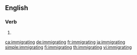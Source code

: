 ==English==

===Verb===
{{head|en|present participle}}

# {{present participle of|immigrate|lang=en|nocat=1}}

[[ca:immigrating]]
[[de:immigrating]]
[[fr:immigrating]]
[[ja:immigrating]]
[[simple:immigrating]]
[[fi:immigrating]]
[[th:immigrating]]
[[vi:immigrating]]